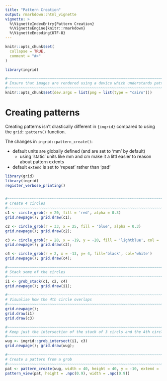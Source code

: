 ```yaml
---
title: "Pattern Creation"
output: rmarkdown::html_vignette
vignette: >
  %\VignetteIndexEntry{Pattern Creation}
  %\VignetteEngine{knitr::rmarkdown}
  %\VignetteEncoding{UTF-8}
---
```


```r
knitr::opts_chunk$set(
  collapse = TRUE,
  comment = "#>"
)
```

```r
library(ingrid)

#~~~~~~~~~~~~~~~~~~~~~~~~~~~~~~~~~~~~~~~~~~~~~~~~~~~~~~~~~~~~~~~~~~~~~~~~~~~~~
# Ensure that images are rendered using a device which understands patterns
#~~~~~~~~~~~~~~~~~~~~~~~~~~~~~~~~~~~~~~~~~~~~~~~~~~~~~~~~~~~~~~~~~~~~~~~~~~~~~
knitr::opts_chunk$set(dev.args = list(png = list(type = "cairo")))
```


# Creating patterns

Creating patterns isn't drastically different in `{ingrid}` compared to using
the `grid::pattern()` function.

The changes in `ingrid::pattern_create()`:

* default units are globally defined (and are set to 'mm' by default)
    * using 'static' units like mm and cm make it a littl easier to reason 
      about pattern extents 
* default `extend` is set to 'repeat' rather than 'pad'


```r
library(grid)
library(ingrid)
register_verbose_printing()


#~~~~~~~~~~~~~~~~~~~~~~~~~~~~~~~~~~~~~~~~~~~~~~~~~~~~~~~~~~~~~~~~~~~~~~~~~~~~~
# Create 4 circles
#~~~~~~~~~~~~~~~~~~~~~~~~~~~~~~~~~~~~~~~~~~~~~~~~~~~~~~~~~~~~~~~~~~~~~~~~~~~~~
c1 <- circle_grob(r = 20, fill = 'red', alpha = 0.3)
grid.newpage(); grid.draw(c1);

c2 <- circle_grob(r = 33, x = 25, fill = 'blue', alpha = 0.3)
grid.newpage(); grid.draw(c2);

c3 <- circle_grob(r = 28, x = -19, y = -20, fill = 'lightblue', col = 'transparent', alpha = 0.3)
grid.newpage(); grid.draw(c3);

c4 <- circle_grob(r = 2, x = -13, y= 4, fill='black', col='white')
grid.newpage(); grid.draw(c4);

#~~~~~~~~~~~~~~~~~~~~~~~~~~~~~~~~~~~~~~~~~~~~~~~~~~~~~~~~~~~~~~~~~~~~~~~~~~~~~
# Stack some of the circles
#~~~~~~~~~~~~~~~~~~~~~~~~~~~~~~~~~~~~~~~~~~~~~~~~~~~~~~~~~~~~~~~~~~~~~~~~~~~~~
i1 <- grob_stack(c1, c2, c4)
grid.newpage(); grid.draw(i1);

#~~~~~~~~~~~~~~~~~~~~~~~~~~~~~~~~~~~~~~~~~~~~~~~~~~~~~~~~~~~~~~~~~~~~~~~~~~~~~
# Visualise how the 4th circle overlaps
#~~~~~~~~~~~~~~~~~~~~~~~~~~~~~~~~~~~~~~~~~~~~~~~~~~~~~~~~~~~~~~~~~~~~~~~~~~~~~
grid.newpage();
grid.draw(i1)
grid.draw(c3)

#~~~~~~~~~~~~~~~~~~~~~~~~~~~~~~~~~~~~~~~~~~~~~~~~~~~~~~~~~~~~~~~~~~~~~~~~~~~~~
# Keep just the intersection of the stack of 3 circls and the 4th circle
#~~~~~~~~~~~~~~~~~~~~~~~~~~~~~~~~~~~~~~~~~~~~~~~~~~~~~~~~~~~~~~~~~~~~~~~~~~~~~
wug <- ingrid::grob_intersect(i1, c3)
grid.newpage(); grid.draw(wug);
```


```r
#~~~~~~~~~~~~~~~~~~~~~~~~~~~~~~~~~~~~~~~~~~~~~~~~~~~~~~~~~~~~~~~~~~~~~~~~~~~~~
# Create a pattern from a grob
#~~~~~~~~~~~~~~~~~~~~~~~~~~~~~~~~~~~~~~~~~~~~~~~~~~~~~~~~~~~~~~~~~~~~~~~~~~~~~
pat <- pattern_create(wug, width = 40, height = 40, y = -10, extend = 'reflect')
pattern_view(pat, height = .npc(0.9), width = .npc(0.9))
```


